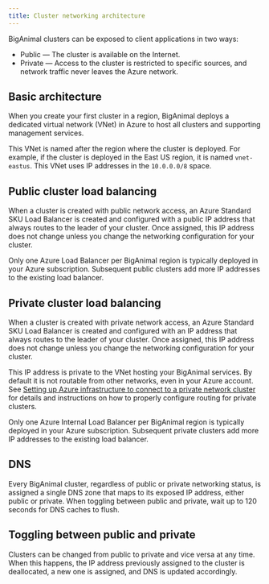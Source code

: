 ```yaml
---
title: Cluster networking architecture
---
```


BigAnimal clusters can be exposed to client applications in two ways:

-   Public — The cluster is available on the Internet.
-   Private — Access to the cluster is restricted to specific
    sources, and network traffic never leaves the Azure network.

## Basic architecture

When you create your first cluster in a region, BigAnimal deploys a
dedicated virtual network (VNet) in Azure to host all clusters and
supporting management services.

This VNet is named after the region where the cluster is deployed. 
For example, if the cluster is deployed in the East US region, it is
named `vnet-eastus`. This VNet uses IP addresses in the
`10.0.0.0/8` space.

## Public cluster load balancing

When a cluster is created with public network access, an Azure
Standard SKU Load Balancer is created and configured with a public IP
address that always routes to the leader of your cluster. Once
assigned, this IP address does not change unless you change the
networking configuration for your cluster.

Only one Azure Load Balancer per BigAnimal region is typically deployed in your Azure
subscription. Subsequent public clusters add more
IP addresses to the existing load balancer.

## Private cluster load balancing

When a cluster is created with private network access, an Azure
Standard SKU Load Balancer is created and configured with an IP
address that always routes to the leader of your cluster. Once
assigned, this IP address does not change unless you change the
networking configuration for your cluster.

This IP address is private to the VNet hosting your BigAnimal
services. By default it is not routable from other networks, even in
your Azure account. See [Setting up Azure infrastructure to connect to a private network cluster](../../using_cluster/02_connecting_your_cluster/#setting-up-azure-infrastructure-to-connect-to-a-private-network-cluster) for details and instructions
on how to properly configure routing for private clusters.

Only one Azure Internal Load Balancer per BigAnimal region is typically deployed in your
Azure subscription. Subsequent private clusters add more IP addresses to the existing load balancer.

## DNS

Every BigAnimal cluster, regardless of public or private networking
status, is assigned a single DNS zone that maps to its exposed IP
address, either public or private. When toggling between public and
private, wait up to 120 seconds for DNS caches to flush.

## Toggling between public and private

Clusters can be changed from public to private and vice versa at any
time. When this happens, the IP address previously assigned to the
cluster is deallocated, a new one is assigned, and DNS is updated
accordingly.
